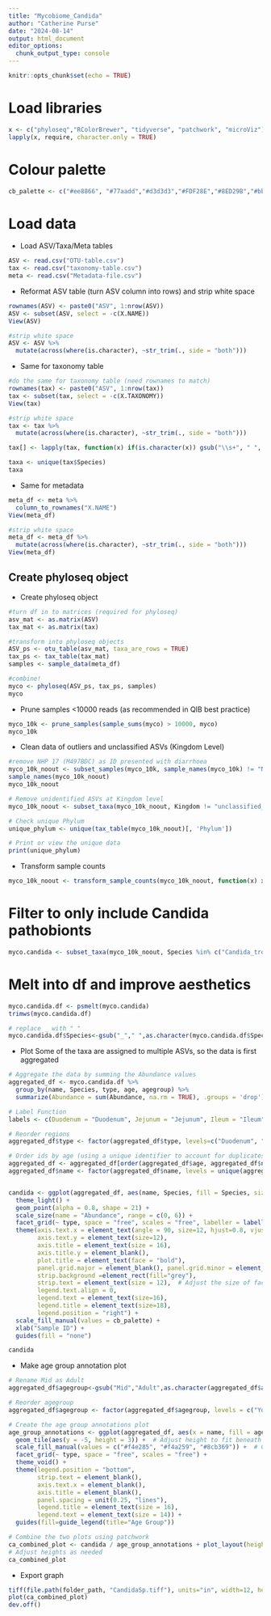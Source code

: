 ---
title: "Mycobiome_Candida"
author: "Catherine Purse"
date: "2024-08-14"
output: html_document
editor_options: 
  chunk_output_type: console
---

```{r setup, include=FALSE}
knitr::opts_chunk$set(echo = TRUE)
```

# Load libraries
```{r packages, results='hide'}
x <- c("phyloseq","RColorBrewer", "tidyverse", "patchwork", "microViz")
lapply(x, require, character.only = TRUE)
```

# Colour palette
```{r}
cb_palette <- c("#ee8866", "#77aadd","#d3d3d3","#FDF28E","#8ED29B","#bbccee", "#AFC30A","#cc99cc","#C1E49C","#dd7788", "#009E73")
```

# Load data

* Load ASV/Taxa/Meta tables
```{r}
ASV <- read.csv("OTU-table.csv")
tax <- read.csv("taxonomy-table.csv")
meta <- read.csv("Metadata-file.csv")
```

* Reformat ASV table (turn ASV column into rows) and strip white space
```{r}
rownames(ASV) <- paste0("ASV", 1:nrow(ASV))
ASV <- subset(ASV, select = -c(X.NAME))
View(ASV)

#strip white space
ASV <- ASV %>%
  mutate(across(where(is.character), ~str_trim(., side = "both")))
```

* Same for taxonomy table
```{r}
#do the same for taxonomy table (need rownames to match)
rownames(tax) <- paste0("ASV", 1:nrow(tax))
tax <- subset(tax, select = -c(X.TAXONOMY))
View(tax)

#strip white space
tax <- tax %>%
  mutate(across(where(is.character), ~str_trim(., side = "both")))

tax[] <- lapply(tax, function(x) if(is.character(x)) gsub("\\s+", " ", x))

taxa <- unique(tax$Species)
taxa
```

* Same for metadata
```{r}
meta_df <- meta %>%
  column_to_rownames("X.NAME")
View(meta_df)

#strip white space
meta_df <- meta_df %>%
  mutate(across(where(is.character), ~str_trim(., side = "both")))
View(meta_df)
```

## Create phyloseq object
* Create phyloseq object
```{r}
#turn df in to matrices (required for phyloseq)
asv_mat <- as.matrix(ASV)
tax_mat <- as.matrix(tax)

#transform into phyloseq objects
ASV_ps <- otu_table(asv_mat, taxa_are_rows = TRUE)
tax_ps <- tax_table(tax_mat)
samples <- sample_data(meta_df)

#combine!
myco <- phyloseq(ASV_ps, tax_ps, samples)
myco
```

* Prune samples <10000 reads (as recommended in QIB best practice)
```{r}
myco_10k <- prune_samples(sample_sums(myco) > 10000, myco)
myco_10k
```

* Clean data of outliers and unclassified ASVs (Kingdom Level)
```{r}
#remove NHP 17 (M497BDC) as ID presented with diarrhoea
myco_10k_noout <- subset_samples(myco_10k, sample_names(myco_10k) != "NHP17Caecum" & sample_names(myco_10k) != "NHP17PC" & sample_names(myco_10k) != "NHP17DC")
sample_names(myco_10k_noout)
myco_10k_noout

# Remove unidentified ASVs at Kingdom level
myco_10k_noout <- subset_taxa(myco_10k_noout, Kingdom != "unclassified_Root")

# Check unique Phylum
unique_phylum <- unique(tax_table(myco_10k_noout)[, 'Phylum'])

# Print or view the unique data
print(unique_phylum)
```

* Transform sample counts
```{r}
myco_10k_noout <- transform_sample_counts(myco_10k_noout, function(x) x/sum(x))
```

# Filter to only include Candida pathobionts
```{r}
myco.candida <- subset_taxa(myco_10k_noout, Species %in% c("Candida_tropicalis", "Candida_albicans", "Candida_parapsilosis"))
```

# Melt into df and improve aesthetics
```{r}
myco.candida.df <- psmelt(myco.candida)
trimws(myco.candida.df)

# replace _ with " "
myco.candida.df$Species<-gsub("_"," ",as.character(myco.candida.df$Species))
```

* Plot
Some of the taxa are assigned to multiple ASVs, so the data is first aggregated
```{r}
# Aggregate the data by summing the Abundance values
aggregated_df <- myco.candida.df %>%
  group_by(name, Species, type, age, agegroup) %>%
  summarize(Abundance = sum(Abundance, na.rm = TRUE), .groups = 'drop')

# Label Function
labels <- c(Duodenum = "Duodenum", Jejunum = "Jejunum", Ileum = "Ileum", Caecum = "Caecum", ProxColon = "PC", DistalColon = "DC")

# Reorder regions
aggregated_df$type <- factor(aggregated_df$type, levels=c("Duodenum", "Jejunum", "Ileum", "Caecum", "ProxColon", "DistalColon"))

# Order ids by age (using a unique identifier to account for duplicates in df)
aggregated_df <- aggregated_df[order(aggregated_df$age, aggregated_df$name), ]
aggregated_df$name <- factor(aggregated_df$name, levels = unique(aggregated_df$name))


candida <- ggplot(aggregated_df, aes(name, Species, fill = Species, size = Abundance * 100)) +
  theme_light() +
  geom_point(alpha = 0.8, shape = 21) +
  scale_size(name = "Abundance", range = c(0, 6)) +
  facet_grid(~ type, space = "free", scales = "free", labeller = labeller(type = labels)) +
  theme(axis.text.x = element_text(angle = 90, size=12, hjust=0.8, vjust=0.2), 
        axis.text.y = element_text(size=12),
        axis.title = element_text(size = 16),
        axis.title.y = element_blank(),
        plot.title = element_text(face = "bold"),
        panel.grid.major = element_blank(), panel.grid.minor = element_blank(), 
        strip.background =element_rect(fill="grey"),
        strip.text = element_text(size = 12),  # Adjust the size of facet labels
        legend.text.align = 0, 
        legend.text = element_text(size=16),
        legend.title = element_text(size=18),
        legend.position = "right") +
  scale_fill_manual(values = cb_palette) +
  xlab("Sample ID") +
  guides(fill = "none") 

candida
```

* Make age group annotation plot
```{r}
# Rename Mid as Adult
aggregated_df$agegroup<-gsub("Mid","Adult",as.character(aggregated_df$agegroup))

# Reorder agegroup
aggregated_df$agegroup <- factor(aggregated_df$agegroup, levels = c("Young", "Adult", "Aged"))

# Create the age group annotations plot
age_group_annotations <- ggplot(aggregated_df, aes(x = name, fill = agegroup)) +
  geom_tile(aes(y = -5, height = 3)) +  # Adjust height to fit beneath the main plot
  scale_fill_manual(values = c("#f4e285", "#f4a259", "#8cb369")) +  # Customize colors as needed
  facet_grid(~ type, space = "free", scales = "free") +
  theme_void() +
  theme(legend.position = "bottom",
        strip.text = element_blank(),
        axis.text.x = element_blank(),
        axis.title = element_blank(),
        panel.spacing = unit(0.25, "lines"),
        legend.title = element_text(size = 16),
        legend.text = element_text(size = 14)) +
  guides(fill=guide_legend(title="Age Group"))

# Combine the two plots using patchwork
ca_combined_plot <- candida / age_group_annotations + plot_layout(heights = c(10, 1))
# Adjust heights as needed
ca_combined_plot
```

* Export graph
```{r}
tiff(file.path(folder_path, "CandidaSp.tiff"), units="in", width=12, height=5, res=300)
plot(ca_combined_plot)
dev.off()
```

